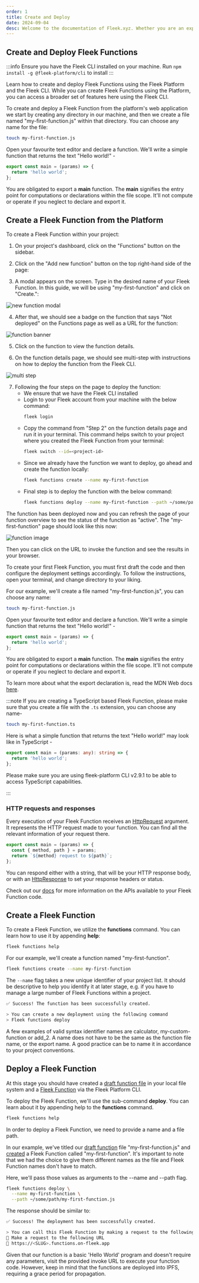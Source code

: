 ```yaml
---
order: 1
title: Create and Deploy
date: 2024-09-04
desc: Welcome to the documentation of Fleek.xyz. Whether you are an expert or an absolute beginner, you'll find your answers here.
---
```



## Create and Deploy Fleek Functions

:::info
Ensure you have the Fleek CLI installed on your machine. Run `npm install -g @fleek-platform/cli` to install
:::

Learn how to create and deploy Fleek Functions using the Fleek Platform and the Fleek CLI. While you can create Fleek Functions using the Platform, you can access a broader set of features here using the Fleek CLI.

<Tabs>
<TabItem title="Platform">
To create and deploy a Fleek Function from the platform's web application we start by creating any directory in our machine, and then we create a file named "my-first-function.js" within that directory. You can choose any name for the file:

```sh
touch my-first-function.js
```

Open your favourite text editor and declare a function. We'll write a simple function that returns the text "Hello world!" -

```js
export const main = (params) => {
  return 'hello world';
};
```

You are obligated to export a **main** function. The **main** signifies the entry point for computations or declarations within the file scope. It'll not compute or operate if you neglect to declare and export it.

## Create a Fleek Function from the Platform

To create a Fleek Function within your project:

1. On your project's dashboard, click on the "Functions" button on the sidebar.

2. Click on the "Add new function" button on the top right-hand side of the page:

3. A modal appears on the screen. Type in the desired name of your Fleek Function. In this guide, we will be using "my-first-function" and click on "Create.":

![new function modal](./new-function.png)

4. After that, we should see a badge on the function that says "Not deployed" on the Functions page as well as a URL for the function:

![function banner](./function-banner.png)

5. Click on the function to view the function details.

6. On the function details page, we should see multi-step with instructions on how to deploy the function from the Fleek CLI.

![multi step](./multi-step.png)

7. Following the four steps on the page to deploy the function:
   - We ensure that we have the Fleek CLI installed
   - Login to your Fleek account from your machine with the below command:
     ```sh
     fleek login
     ```
   - Copy the command from "Step 2" on the function details page and run it in your terminal. This command helps switch to your project where you created the Fleek Function from your terminal:
     ```sh
     fleek switch --id=<project-id>
     ```
   - Since we already have the function we want to deploy, go ahead and create the function locally:
     ```sh
     fleek functions create --name my-first-function
     ```
   - Final step is to deploy the function with the below command:
     ```sh
     fleek functions deploy --name my-first-function --path ~/some/path/my-first-function.js
     ```

The function has been deployed now and you can refresh the page of your function overview to see the status of the function as "active". The "my-first-function" page should look like this now:

![function image](./function-image.png)

Then you can click on the URL to invoke the function and see the results in your browser.

</TabItem>

<TabItem title="CLI">

To create your first Fleek Function, you must first draft the code and then configure the deployment settings accordingly. To follow the instructions, open your terminal, and change directory to your liking.

For our example, we'll create a file named "my-first-function.js", you can choose any name:

```sh
touch my-first-function.js
```

Open your favourite text editor and declare a function. We'll write a simple function that returns the text "Hello world!" -

```js
export const main = (params) => {
  return 'hello world';
};
```

You are obligated to export a **main** function. The **main** signifies the entry point for computations or declarations within the file scope. It'll not compute or operate if you neglect to declare and export it.

To learn more about what the export declaration is, read the MDN Web docs [here](https://developer.mozilla.org/en-US/docs/web/javascript/reference/statements/export).

:::note
If you are creating a TypeScript based Fleek Function, please make sure that you create a file with the `.ts` extension, you can choose any name-

```sh
touch my-first-function.ts
```

Here is what a simple function that returns the text "Hello world!" may look like in TypeScript -

```ts
export const main = (params: any): string => {
  return 'hello world';
};
```

Please make sure you are using fleek-platform CLI v2.9.1 to be able to access TypeScript capabilities.

:::

### HTTP requests and responses

Every execution of your Fleek Function receives an [HttpRequest](https://fleek-network.github.io/js-docs/~/Fleek.HttpRequest.html) argument. It represents the HTTP request made to your function. You can find all the relevant information of your request there.

```js
export const main = (params) => {
  const { method, path } = params;
  return `${method} request to ${path}`;
};
```

You can respond either with a string, that will be your HTTP response body, or with an [HttpResponse](https://fleek-network.github.io/js-docs/~/Fleek.HttpResponse.html) to set your response headers or status.

Check out our [docs](https://fleek-network.github.io/js-docs/) for more information on the APIs available to your Fleek Function code.

## Create a Fleek Function

To create a Fleek Function, we utilize the **functions** command. You can learn how to use it by appending **help**:

```sh
fleek functions help
```

For our example, we'll create a function named "my-first-function".

```sh
fleek functions create --name my-first-function
```

The `--name` flag takes a new unique identifier of your project list. It should be descriptive to help you identify it at later stage, e.g. if you have to manage a large number of Fleek Functions within a project.

```sh
✅ Success! The function has been successfully created.

> You can create a new deployment using the following command
> Fleek functions deploy
```

A few examples of valid syntax identifier names are calculator, my-custom-function or add_2. A name does not have to be the same as the function file name, or the export name. A good practice can be to name it in accordance to your project conventions.

## Deploy a Fleek Function

At this stage you should have created a [draft function file](#create-a-draft-function) in your local file system and a [Fleek Function](#create-a-fleek-function) via the Fleek Platform CLI.

To deploy the Fleek Function, we'll use the sub-command **deploy**. You can learn about it by appending help to the **functions** command.

```sh
fleek functions help
```

In order to deploy a Fleek Function, we need to provide a name and a file path.

In our example, we've titled our [draft function](#create-a-draft-function) file "my-first-function.js" and [created](#create-a-fleek-function) a Fleek Function called "my-first-function". It's important to note that we had the choice to give them different names as the file and Fleek Function names don't have to match.

Here, we'll pass those values as arguments to the --name and --path flag.

```sh
fleek functions deploy \
  --name my-first-function \
  --path ~/some/path/my-first-function.js
```

The response should be similar to:

```sh
✅ Success! The deployment has been successfully created.

> You can call this Fleek Function by making a request to the following URL
🤖 Make a request to the following URL
🔗 https://<SLUG>.functions.on-fleek.app
```

Given that our function is a basic 'Hello World' program and doesn't require any parameters, visit the provided invoke URL to execute your function code. However, keep in mind that the functions are deployed into IPFS, requiring a grace period for propagation.

</TabItem>

</Tabs>
